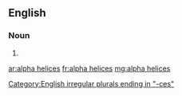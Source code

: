 ==English==

===Noun===
{{head|en}}

# {{plural of|alpha helix}}

[[Category:English irregular plurals ending in "-ces"]]

[[ar:alpha helices]]
[[fr:alpha helices]]
[[mg:alpha helices]]